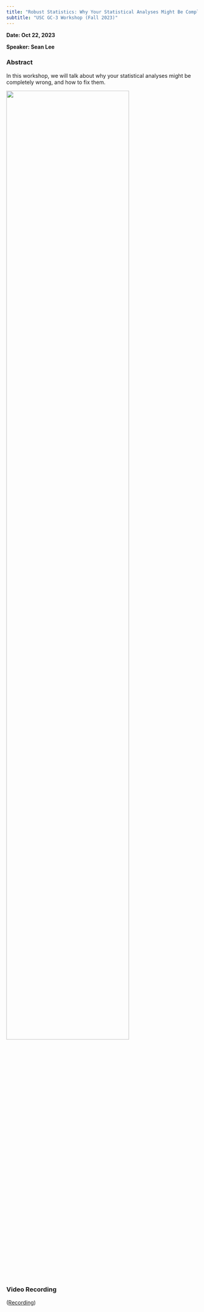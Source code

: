 ```yaml
---
title: "Robust Statistics: Why Your Statistical Analyses Might Be Completely Wrong. Chapter 0. Robust?"
subtitle: "USC GC-3 Workshop (Fall 2023)"
---
```

  
**Date: Oct 22, 2023**
  
**Speaker: Sean Lee**
  
### Abstract
  
In this workshop, we will talk about why your statistical analyses might be completely wrong, and how to fix them.

![](flyers/introRobust.png){width="80%"} 

### Video Recording
([Recording](https://www.youtube.com/watch?v=_lApTobmNf4))